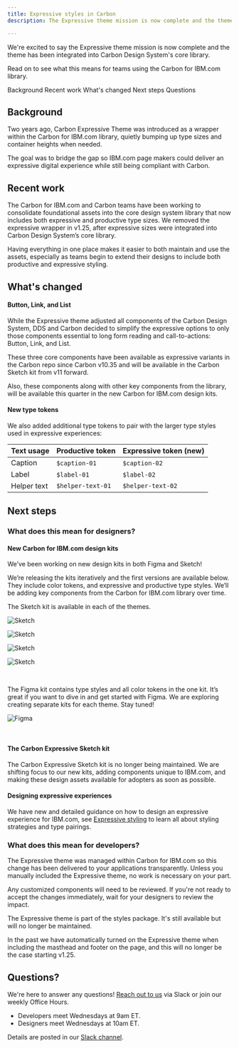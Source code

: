 ```yaml
---
title: Expressive styles in Carbon
description: The Expressive theme mission is now complete and the theme has been integrated into Carbon Design System's core library. Read on to see what this means for teams using the Carbon for IBM.com library.

---
```


<PageDescription>

We're excited to say the Expressive theme mission is now complete and the theme has been integrated into Carbon Design System's core library. 

Read on to see what this means for teams using the Carbon for IBM.com library.

</PageDescription>

<AnchorLinks>

<AnchorLink>Background</AnchorLink>
<AnchorLink>Recent work</AnchorLink>
<AnchorLink>What's changed</AnchorLink>
<AnchorLink>Next steps</AnchorLink>
<AnchorLink>Questions</AnchorLink>

</AnchorLinks>

## Background

Two years ago, Carbon Expressive Theme was introduced as a wrapper within the Carbon for IBM.com library, quietly bumping up type sizes and container heights when needed.

The goal was to bridge the gap so IBM.com page makers could deliver an expressive digital experience while still being compliant with Carbon.

## Recent work

The Carbon for IBM.com and Carbon teams have been working to consolidate foundational assets into the core design system library that now includes both expressive and productive type sizes. We removed the expressive wrapper in v1.25, after expressive sizes were integrated into Carbon Design System’s core library.

Having everything in one place makes it easier to both maintain and use the assets, especially as teams begin to extend their designs to include both productive and expressive styling.

## What's changed

#### Button, Link, and List 

While the Expressive theme adjusted all components of the Carbon Design System, DDS and Carbon decided to simplify the expressive options to only those components essential to long form reading and call-to-actions: Button, Link, and List.

These three core components have been available as expressive variants in the Carbon repo since Carbon v10.35 and will be available in the Carbon Sketch kit from v11 forward. 

Also, these components along with other key components from the library, will be available this quarter in the new Carbon for IBM.com design kits. 

#### New type tokens

We also added additional type tokens to pair with the larger type styles used in expressive experiences:

| Text usage    | Productive token    | Expressive token (new) |
| ------------- | ------------------- | ------------------ |
| Caption       | `$caption-01`         | `$caption-02`        |
| Label         | `$label-01`           | `$label-02`          |
| Helper text   | `$helper-text-01`     | `$helper-text-02`    |

## Next steps

### What does this mean for designers?

#### New Carbon for IBM.com design kits

We’ve been working on new design kits in both Figma and Sketch! 

We’re releasing the kits iteratively and the first versions are available below. They include color tokens, and expressive and productive type styles. We’ll be adding key components from the Carbon for IBM.com library over time. 

The Sketch kit is available in each of the themes. 

<Row className="resource-card-group">
  <Column colMd={4} colLg={4} noGutterSm>
    <ResourceCard
      subTitle="White theme"
      actionIcon="launch"
      href="sketch://add-library/cloud/20571650-189d-46ac-ab63-f6e8cc456424"
    >

![Sketch](./../../images/icon/sketch-symbol.svg)

</ResourceCard>
  </Column>

  <Column colMd={4} colLg={4} noGutterSm>
    <ResourceCard
      subTitle="Gray 10 theme"
      actionIcon="launch"
      href="sketch://add-library/cloud/8925339e-7e68-485a-ad49-e201a5b816e2"
    >

![Sketch](./../../images/icon/sketch-symbol.svg)

</ResourceCard>
  </Column>

  <Column colMd={4} colLg={4} noGutterSm>
    <ResourceCard
      subTitle="Gray 90 theme"
      actionIcon="launch"
      href="sketch://add-library/cloud/52524786-a6e5-4803-a4f8-35c8719d0a48"
    >

![Sketch](./../../images/icon/sketch-symbol.svg)

</ResourceCard>
  </Column>

  <Column colMd={4} colLg={4} noGutterSm>
    <ResourceCard
      subTitle="Gray 100 theme"
      actionIcon="launch"
      href="sketch://add-library/cloud/3aabfab0-f41f-4ea7-ba1a-01ea0ee45642"
    >

![Sketch](./../../images/icon/sketch-symbol.svg)

</ResourceCard>
  </Column>

</Row>

<br/>

The Figma kit contains type styles and all color tokens in the one kit. It’s great if you want to dive in and get started with Figma. We are exploring creating separate kits for each theme. Stay tuned!

<Row className="resource-card-group">
  <Column colMd={4} colLg={4} noGutterSm>
    <ResourceCard
      subTitle="All themes"
      actionIcon="launch"
      href="https://www.figma.com/file/O6R9yl3wXFyBry4l2tz6h4/Carbon-for-IBM.com-Design-Kit?node-id=0%3A1"
    >

![Figma](./../../images/icon/figma.svg)

</ResourceCard>
  </Column>

</Row>

<br/>

#### The Carbon Expressive Sketch kit 
The Carbon Expressive Sketch kit is no longer being maintained. We are shifting focus to our new kits, adding components unique to IBM.com, and making these design assets available for adopters as soon as possible.

#### Designing expressive experiences 

We have new and detailed guidance on how to design an expressive experience for IBM.com, see [Expressive styling](../guidelines/expressive-styling/overview) to learn all about styling strategies and type pairings.

### What does this mean for developers?

The Expressive theme was managed within Carbon for IBM.com so this change has been delivered to your applications transparently. Unless you manually included the Expressive theme, no work is necessary on your part.

Any customized components will need to be reviewed. If you're not ready to accept the changes immediately, wait for your designers to review the impact.

The Expressive theme is part of the styles package. It's still available but will no longer be maintained.

In the past we have automatically turned on the Expressive theme when including the masthead and footer on the page, and this will no longer be the case starting v1.25.

## Questions?

We're here to answer any questions! [Reach out to us](https://cognitive-app.slack.com/archives/C2PLX8GQ6) via Slack or join our weekly Office Hours. 

- Developers meet Wednesdays at 9am ET.
- Designers meet Wednesdays at 10am ET. 

Details are posted in our [Slack channel](https://cognitive-app.slack.com/archives/C2PLX8GQ6).